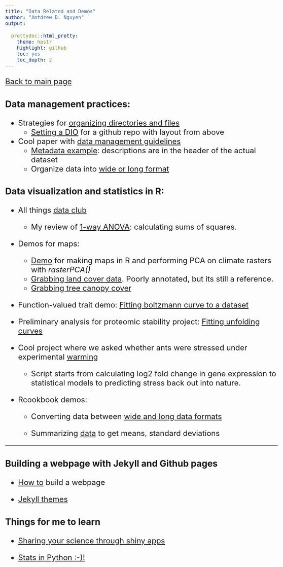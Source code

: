 ```yaml
---
title: "Data Related and Demos"
author: "Antdrew D. Nguyen"
output: 
  
  prettydoc::html_pretty:
    theme: hpstr
    highlight: github
    toc: yes
    toc_depth: 2
---
```

<style type="text/css">

body{ /* Normal  */
   font-size: 24px;
}

code.r{ /* Code block */
  font-size: 18px;
}
pre { /* Code block */
  font-size: 18px
}
</style>

[Back to main page](https://adnguyen.github.io/)

### Data management practices:      

* Strategies for <a href="http://journals.plos.org/ploscompbiol/article?id=10.1371/journal.pcbi.1000424">organizing directories and files</a> 
	* [Setting a DIO](https://guides.github.com/activities/citable-code/) for a github repo with layout from above             
	
* Cool paper with <a href="http://journals.plos.org/ploscompbiol/article?id=10.1371/journal.pcbi.1004525">data management guidelines</a>      
	* <a href="https://adnguyen.github.io/assets/Metadata_example.csv">Metadata example</a>: descriptions are in the header of the actual dataset          
	* Organize data into <a href="https://en.wikipedia.org/wiki/Wide_and_narrow_data"> wide or long format</a>     
		
### Data visualization and statistics in R:     

* All things <a href="https://github.com/adnguyen/atd"> data club</a>      
    * My review of [1-way ANOVA](20170601_ANOVA_vignette.html): calculating sums of squares.

* Demos for maps:      
    * [Demo](RasterPCA_demo.html) for making maps in R and performing PCA on climate rasters with *rasterPCA()*       
    * [Grabbing land cover data](20160219_grabbing_land_cover_data.html). Poorly annotated, but its still a reference.  
    * [Grabbing tree canopy cover](2017-03-06_tree_cover.html)    

* Function-valued trait demo: [Fitting boltzmann curve to a dataset](Function_valued_traits.html)    

* Preliminary analysis for proteomic stability project: [Fitting unfolding curves](20170411_prelim_analyses_pog_aph_proteomics.html)    
* Cool project where we asked whether ants were stressed under experimental [warming](20170508_stressed_ants_report_forSHC_NJG.html)  
    * Script starts from calculating log2 fold change in gene expression to statistical models to predicting stress back out into nature.   

* Rcookbook demos:    

    * Converting data between <a href="http://www.cookbook-r.com/Manipulating_data/Converting_data_between_wide_and_long_format/">wide and long data formats</a>      

    * Summarizing [data](http://www.cookbook-r.com/Manipulating_data/Summarizing_data/) to get means, standard deviations    
    

---------


### Building a webpage with Jekyll and Github pages      
* <a href="https://www.smashingmagazine.com/2014/08/build-blog-jekyll-github-pages/">How to</a> build a webpage       

* <a href="http://jekyllthemes.org/">Jekyll themes</a>  

### Things for me to learn
* <a href="http://shiny.rstudio.com/tutorial/lesson7/">Sharing your science through shiny apps</a>

* <a href="https://github.com/ujjwalkarn/DataSciencePython">Stats in Python :-)!</a>

